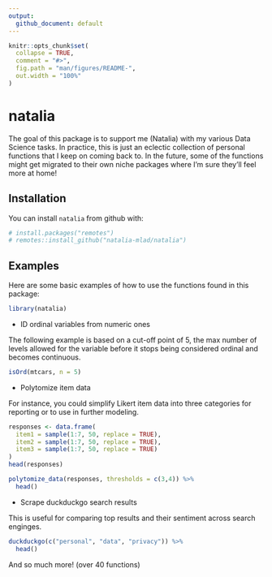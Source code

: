 ```yaml
---
output:
  github_document: default
---
```


<!-- README.md is generated from README.Rmd. Please edit that file -->

```r
knitr::opts_chunk$set(
  collapse = TRUE,
  comment = "#>",
  fig.path = "man/figures/README-",
  out.width = "100%"
)
```

# natalia

<!-- badges: start -->

<!-- badges: end -->

The goal of this package is to support me (Natalia) with my various Data Science tasks.
In practice, this is just an eclectic collection of personal functions that I keep on coming back to.
In the future, some of the functions might get migrated to their own niche packages where I'm sure they'll feel more at home!

<!--# TODO: add a hex sticker to left of this intro {hexSticker} -->

## Installation

You can install `natalia` from github with:

``` r
# install.packages("remotes")
# remotes::install_github("natalia-mlad/natalia")
```

## Examples

<!-- (maybe further broken down by usecases) -->

Here are some basic examples of how to use the functions found in this package:

```r
library(natalia)
```

- ID ordinal variables from numeric ones

The following example is based on a cut-off point of 5, the max number of levels allowed for the variable before it stops being considered ordinal and becomes continuous.

```r
isOrd(mtcars, n = 5)
```

- Polytomize item data

For instance, you could simplify Likert item data into three categories for reporting or to use in further modeling.

```r
responses <- data.frame(
  item1 = sample(1:7, 50, replace = TRUE),
  item2 = sample(1:7, 50, replace = TRUE),
  item3 = sample(1:7, 50, replace = TRUE)
)
head(responses)
```


```r
polytomize_data(responses, thresholds = c(3,4)) %>%
  head()
```

- Scrape duckduckgo search results

This is useful for comparing top results and their sentiment across search enginges.

```r
duckduckgo(c("personal", "data", "privacy")) %>%
  head()
```

And so much more! (over 40 functions)

